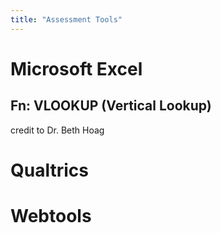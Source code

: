 ```yaml
---
title: "Assessment Tools"
---
```



# Microsoft Excel

## Fn: VLOOKUP (Vertical Lookup)

credit to Dr. Beth Hoag

# Qualtrics

# Webtools